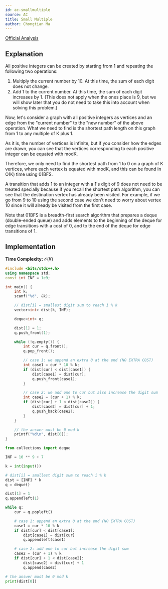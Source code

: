 ```yaml
---
id: ac-smallmultiple
source: AC
title: Small Multiple
author: Chongtian Ma
---
```


[Official Analysis](https://img.atcoder.jp/arc084/editorial.pdf)

## Explanation

All positive integers can be created by starting from 1 and repeating the
following two operations:

1. Multiply the current number by 10. At this time, the sum of each digit does not change.
2. Add 1 to the current number. At this time, the sum of each digit increases
  by 1. (This does not apply when the ones place is 9, but we will show later
  that you do not need to take this into account when solving this problem.)

Now, let's consider a graph with all positive integers as vertices and an edge
from the "current number" to the "new number" of the above operation. What we
need to find is the shortest path length on this graph from 1 to any multiple of
K plus 1.

As it is, the number of vertices is infinite, but if you consider how the edges
are drawn, you can see that the vertices corresponding to each positive integer
can be equated with modK.

Therefore, we only need to find the shortest path from 1 to 0 on a graph of K
vertices, where each vertex is equated with modK, and this can be found in O(K)
time using 01BFS.

A transition that adds 1 to an integer with a 1's digit of 9 does not need to be
treated specially because if you recall the shortest path algorithm, you can see
that the destination vertex has already been visited.
For example, if we go from 9 to 10 using the second case we don't need to worry about vertex 10 since it will already be visited from the first case.

Note that 01BFS is a breadth-first search algorithm that prepares a deque
(double-ended queue) and adds elements to the beginning of the deque for edge
transitions with a cost of 0, and to the end of the deque for edge transitions
of 1.

## Implementation

**Time Complexity:** $\mathcal{O}(K)$

<LanguageSection>

<CPPSection>

```cpp
#include <bits/stdc++.h>
using namespace std;
const int INF = 1e9;

int main() {
	int k;
	scanf("%d", &k);

	// dist[i] = smallest digit sum to reach i % k
	vector<int> dist(k, INF);

	deque<int> q;

	dist[1] = 1;
	q.push_front(1);

	while (!q.empty()) {
		int cur = q.front();
		q.pop_front();

		// case 1: we append an extra 0 at the end (NO EXTRA COST)
		int case1 = cur * 10 % k;
		if (dist[cur] < dist[case1]) {
			dist[case1] = dist[cur];
			q.push_front(case1);
		}

		// case 2: we add one to cur but also increase the digit sum
		int case2 = (cur + 1) % k;
		if (dist[cur] + 1 < dist[case2]) {
			dist[case2] = dist[cur] + 1;
			q.push_back(case2);
		}
	}

	// the answer must be 0 mod k
	printf("%d\n", dist[0]);
}
```

</CPPSection>

<PySection>

```py
from collections import deque

INF = 10 ** 9 + 7

k = int(input())

# dist[i] = smallest digit sum to reach i % k
dist = [INF] * k
q = deque()

dist[1] = 1
q.appendleft(1)

while q:
    cur = q.popleft()

    # case 1: append an extra 0 at the end (NO EXTRA COST)
    case1 = cur * 10 % k
    if dist[cur] < dist[case1]:
        dist[case1] = dist[cur]
        q.appendleft(case1)

    # case 2: add one to cur but increase the digit sum
    case2 = (cur + 1) % k
    if dist[cur] + 1 < dist[case2]:
        dist[case2] = dist[cur] + 1
        q.append(case2)

# the answer must be 0 mod k
print(dist[0])
```
</PySection>

</LanguageSection>
